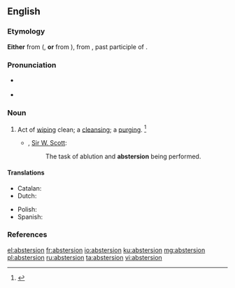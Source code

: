 ==English==

===Etymology===
'''Either''' from ({{etyl|fro|en}}, '''or''' from {{etyl|ML.|en}} {{term|abstertion|lang=la}}), from {{etyl|la|en}} {{term|abstersus|lang=la}}, past participle of {{m|la|abstergēo}}.

===Pronunciation===
* {{a|RP}} {{IPA|/æbˈstɜː.ʒn̩/|lang=en}}
* {{a|US}} {{IPA|/æbˈstɝ.ʒn̩/|/əbˈstɝ.ʒn̩/|/æbˈstɝ.ʃn̩/|/əbˈstɝ.ʃn̩/|lang=en}}

===Noun===
{{en-noun}}

# {{context|archaic|lang=en}} Act of [[wiping]] clean; a [[cleansing]]; a [[purging]]. {{defdate|First attested around 1350 to 1470.}}<ref name=SOED>{{reference-book|editor=Brown, Lesley|title=The Shorter Oxford English Dictionary|origyear=1933|edition=5th|year=2003|publisher=Oxford University Press|location=Oxford, UK|isbn=978-0-19-860575-7|pages=9|chapter}}</ref>
#* {{rfdate}}, [[w:Sir W. Scott|Sir W. Scott]]:
#*: The task of ablution and '''abstersion''' being performed.

====Translations====
{{trans-top|the act of cleaning}}
* Catalan: {{t|ca|abstersió|f}}
* Dutch: {{t+|nl|reiniging|f}}
{{trans-mid}}
* Polish: {{t+|pl|czyszczenie}}
* Spanish: {{t+|es|abstersión|f}}
{{trans-bottom}}

===References===
<references/>

[[el:abstersion]]
[[fr:abstersion]]
[[io:abstersion]]
[[ku:abstersion]]
[[mg:abstersion]]
[[pl:abstersion]]
[[ru:abstersion]]
[[ta:abstersion]]
[[vi:abstersion]]